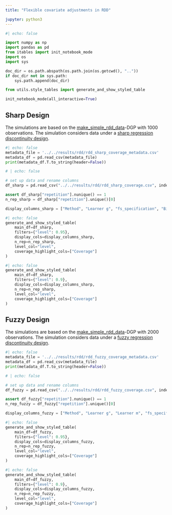 ```yaml
---
title: "Flexible covariate adjustments in RDD"

jupyter: python3
---
```



```python
#| echo: false

import numpy as np
import pandas as pd
from itables import init_notebook_mode
import os
import sys

doc_dir = os.path.abspath(os.path.join(os.getcwd(), ".."))
if doc_dir not in sys.path:
    sys.path.append(doc_dir)

from utils.style_tables import generate_and_show_styled_table

init_notebook_mode(all_interactive=True)
```

## Sharp Design

The simulations are based on the [make_simple_rdd_data](https://docs.doubleml.org/stable/api/generated/doubleml.rdd.datasets.make_simple_rdd_data.html#doubleml.rdd.datasets.make_simple_rdd_data)-DGP with $1000$ observations. The simulation considers data under a [sharp regression discontinuity design](https://docs.doubleml.org/stable/guide/models.html#sharp-regression-discontinuity-design).

::: {.callout-note title="Metadata"  collapse="true"}

```python
#| echo: false
metadata_file = '../../results/rdd/rdd_sharp_coverage_metadata.csv'
metadata_df = pd.read_csv(metadata_file)
print(metadata_df.T.to_string(header=False))
```

:::

```python
# | echo: false

# set up data and rename columns
df_sharp = pd.read_csv("../../results/rdd/rdd_sharp_coverage.csv", index_col=None)

assert df_sharp["repetition"].nunique() == 1
n_rep_sharp = df_sharp["repetition"].unique()[0]

display_columns_sharp = ["Method", "Learner g", "fs_specification", "Bias", "CI Length", "Coverage"]
```

```python
#| echo: false
generate_and_show_styled_table(
    main_df=df_sharp,
    filters={"level": 0.95},
    display_cols=display_columns_sharp,
    n_rep=n_rep_sharp,
    level_col="level",
    coverage_highlight_cols=["Coverage"]
)
```

```python
#| echo: false
generate_and_show_styled_table(
    main_df=df_sharp,
    filters={"level": 0.9},
    display_cols=display_columns_sharp,
    n_rep=n_rep_sharp,
    level_col="level",
    coverage_highlight_cols=["Coverage"]
)
```


## Fuzzy Design

The simulations are based on the [make_simple_rdd_data](https://docs.doubleml.org/stable/api/generated/doubleml.rdd.datasets.make_simple_rdd_data.html#doubleml.rdd.datasets.make_simple_rdd_data)-DGP with $2000$ observations. The simulation considers data under a [fuzzy regression discontinuity design](https://docs.doubleml.org/stable/guide/models.html#fuzzy-regression-discontinuity-design).

::: {.callout-note title="Metadata"  collapse="true"}

```python
#| echo: false
metadata_file = '../../results/rdd/rdd_fuzzy_coverage_metadata.csv'
metadata_df = pd.read_csv(metadata_file)
print(metadata_df.T.to_string(header=False))
```

:::

```python
# | echo: false

# set up data and rename columns
df_fuzzy = pd.read_csv("../../results/rdd/rdd_fuzzy_coverage.csv", index_col=None)

assert df_fuzzy["repetition"].nunique() == 1
n_rep_fuzzy = df_fuzzy["repetition"].unique()[0]

display_columns_fuzzy = ["Method", "Learner g", "Learner m", "fs_specification", "Bias", "CI Length", "Coverage"]
```

```python
#| echo: false
generate_and_show_styled_table(
    main_df=df_fuzzy,
    filters={"level": 0.95},
    display_cols=display_columns_fuzzy,
    n_rep=n_rep_fuzzy,
    level_col="level",
    coverage_highlight_cols=["Coverage"]
)
```

```python
#| echo: false
generate_and_show_styled_table(
    main_df=df_fuzzy,
    filters={"level": 0.9},
    display_cols=display_columns_fuzzy,
    n_rep=n_rep_fuzzy,
    level_col="level",
    coverage_highlight_cols=["Coverage"]
)
```
